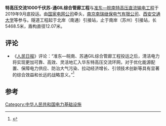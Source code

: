 '''特高压交流1000千伏苏-通GIL综合管廊工程'''与[[准东—皖南特高压直流输电工程|准东—皖南特高压直流输电工程]]于2019年9月底投运。由[[国家电网公司|国家电网公司]]牵头，[[南京南瑞继保电气有限公司|南京南瑞继保电气有限公司]]、[[西安交通大学|西安交通大学]]等参与。隧道工程起于北岸（南通）引接站，止于南岸（苏州）引接站，长5468.5米，盾构直径12.07米。

==评论==
* 《[[人民日报|人民日报]]》评论：“准东—皖南、苏通GIL综合管廊工程投运之后，清洁电力将实现更加可靠、高效、灵活地汇入华东特高压交流环网，对于优化能源配置、保障电力供应、防治大气污染、拉动经济增长、引领技术创新等具有显著的综合效益和长远的战略意义。”<ref>{{Cite web|title=准东—皖南特高压直流输电工程、苏通一千千伏交流特高压GIL综合管廊工程——两大世界级电网创新工程投运|url=http://www.xinhuanet.com/power/2019-10/09/c_1210305248.htm|accessdate=|author=冉永平|date=2019-10-09|format=|publisher=人民日报|language=}}</ref>

==参考==
{{reflist}}

[[Category:中华人民共和国电力基础设施|Category:中华人民共和国电力基础设施]]